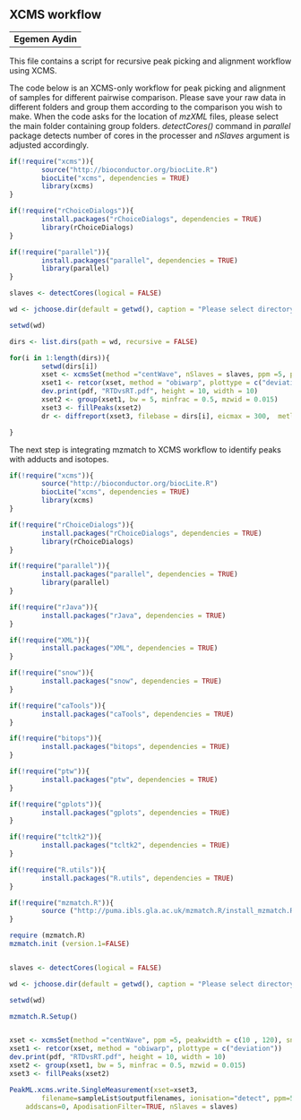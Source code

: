 XCMS workflow
---------------------------------------
---------------------------------------
**Egemen Aydin**
--------------------------------------

This file contains a script for recursive peak picking and alignment workflow using XCMS. 


The code below is an XCMS-only workflow for peak picking and alignment of samples for different pairwise comparison. Please save your raw data in different folders and group them according to the comparison you wish to make. When the code asks for the location of *mzXML* files, please select the main folder containing group folders. *detectCores()* command in *parallel* package detects number of cores in the processer and *nSlaves* argument is adjusted accordingly.

```r
if(!require("xcms")){
        source("http://bioconductor.org/biocLite.R")
        biocLite("xcms", dependencies = TRUE)
        library(xcms)
}

if(!require("rChoiceDialogs")){
        install.packages("rChoiceDialogs", dependencies = TRUE)
        library(rChoiceDialogs)
}

if(!require("parallel")){
        install.packages("parallel", dependencies = TRUE)
        library(parallel)
}

slaves <- detectCores(logical = FALSE)

wd <- jchoose.dir(default = getwd(), caption = "Please select directory containing mzXML files")

setwd(wd)

dirs <- list.dirs(path = wd, recursive = FALSE)

for(i in 1:length(dirs)){
        setwd(dirs[i])
        xset <- xcmsSet(method ="centWave", nSlaves = slaves, ppm =5, peakwidth = c(10 , 120))
        xset1 <- retcor(xset, method = "obiwarp", plottype = c("deviation"))
        dev.print(pdf, "RTDvsRT.pdf", height = 10, width = 10)
        xset2 <- group(xset1, bw = 5, minfrac = 0.5, mzwid = 0.015)
        xset3 <- fillPeaks(xset2)
        dr <- diffreport(xset3, filebase = dirs[i], eicmax = 300,  metlin = 0.01)

}
```

The next step is integrating mzmatch to XCMS workflow to identify peaks with adducts and isotopes.

```r
if(!require("xcms")){
        source("http://bioconductor.org/biocLite.R")
        biocLite("xcms", dependencies = TRUE)
        library(xcms)
}

if(!require("rChoiceDialogs")){
        install.packages("rChoiceDialogs", dependencies = TRUE)
        library(rChoiceDialogs)
}

if(!require("parallel")){
        install.packages("parallel", dependencies = TRUE)
        library(parallel)
}

if(!require("rJava")){
        install.packages("rJava", dependencies = TRUE)
}

if(!require("XML")){
        install.packages("XML", dependencies = TRUE)
}

if(!require("snow")){
        install.packages("snow", dependencies = TRUE)
}

if(!require("caTools")){
        install.packages("caTools", dependencies = TRUE)
}

if(!require("bitops")){
        install.packages("bitops", dependencies = TRUE)
}

if(!require("ptw")){
        install.packages("ptw", dependencies = TRUE)
}

if(!require("gplots")){
        install.packages("gplots", dependencies = TRUE)
}

if(!require("tcltk2")){
        install.packages("tcltk2", dependencies = TRUE)
}

if(!require("R.utils")){
        install.packages("R.utils", dependencies = TRUE)
}

if(!require("mzmatch.R")){
        source ("http://puma.ibls.gla.ac.uk/mzmatch.R/install_mzmatch.R")
}

require (mzmatch.R)
mzmatch.init (version.1=FALSE)


slaves <- detectCores(logical = FALSE)

wd <- jchoose.dir(default = getwd(), caption = "Please select directory containing mzXML files")

setwd(wd)

mzmatch.R.Setup()


xset <- xcmsSet(method ="centWave", ppm =5, peakwidth = c(10 , 120), snthresh = 3, prefilter = c(3,500), integrate = 1, fitgauss = FALSE)
xset1 <- retcor(xset, method = "obiwarp", plottype = c("deviation"))
dev.print(pdf, "RTDvsRT.pdf", height = 10, width = 10)
xset2 <- group(xset1, bw = 5, minfrac = 0.5, mzwid = 0.015)
xset3 <- fillPeaks(xset2)

PeakML.xcms.write.SingleMeasurement(xset=xset3,
        filename=sampleList$outputfilenames, ionisation="detect", ppm=5,
	addscans=0, ApodisationFilter=TRUE, nSlaves = slaves)




```

